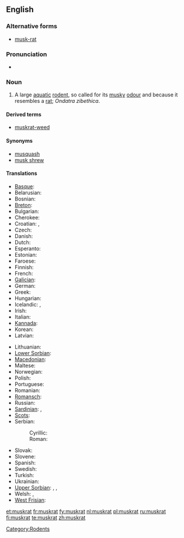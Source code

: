 {{wikipedia}}
==English==

===Alternative forms===
* [[musk-rat]]

===Pronunciation===
* {{IPA|/ˈmʌskræt/}}

===Noun===
{{en-noun}}

# A large [[aquatic]] [[rodent]], so called for its [[musky]] [[odour]] and because it resembles a [[rat]]; ''Ondatra zibethica''.

====Derived terms====
* [[muskrat-weed]]

====Synonyms====
* [[musquash]]
* [[musk shrew]]

====Translations====
{{rfc-tsort|unparsed language line: *  Upper Sorbian   t hsb pižmo ,  t hsb pižmowa šćura ,  t hsb bizamowa myš }}
{{trans-top|rodent}}
* [[Basque]]: {{t|eu|arratoi musketadun}}
* Belarusian: {{t|be|андатра|f}}
* Bosnian: {{t|bs|bizamski pacov|m}}
* [[Breton]]: {{t|br|razh-musk}}
* Bulgarian: {{t|bg|мускус|tr=muskus}}
* Cherokee: {{t|chr|ᏎᎳᎩᏍᏆ|tr=selagisqua}}
* Croatian: {{t|hr|mošusni štakor|mošusni}}, {{t|hr|bizamski štakor}}
* Czech: {{t|cs|ondatra}}
* Danish: {{t|da|bisamrotte}}
* Dutch: {{t+|nl|muskusrat|f}}
* Esperanto: {{t|eo|ondatro}}
* Estonian: {{t|et|ondatra}}
* Faroese: {{t|fo|moskusrotta}}
* Finnish: {{t-|fi|piisami}}
* French: {{t+|fr|rat musqué|m}}
* [[Galician]]: {{t|gl|aguaneira}}
* German: {{t+|de|Bisamratte|f}}
* Greek: {{t|el|μοσχοπόντικας}}
* Hungarian: {{t|hu|pézsma}}
* Icelandic: {{t|is|moskusrotta}}, {{t|is|bísamrotta}}
* Irish: {{t|ga|muscfhrancach}}
* Italian: {{t|it|topo muschiato|m}}
* [[Kannada]]: {{t|kn|ಸುಂಡಿಲಿ}}
* Korean: {{t|ko|사향쥐|tr=sahyangjwi}}
* Latvian: {{t|lv|ondatra}}
{{trans-mid}}
* Lithuanian: {{t|li|ondatra}}
* [[Lower Sorbian]]: {{t|dsb|bizamowy šćurk}}
* [[Macedonian]]: {{t|mk|бизамски стаорец|m|tr=bízamski stáorec}}
* Maltese: {{t|mt|far tal-misk ta’ l-ilma}}
* Norwegian: {{t|no|bisamrotte}}
* Polish: {{t+|pl|piżmak}}
* Portuguese: {{t|pt|rato almiscareiro}}
* Romanian: {{t|ro|bizam}}
* [[Romansch]]: {{t|rm|undatra}}
* Russian: {{t|ru|ондатра|tr=ondátra|f}}
* [[Sardinian]]: {{t|sc|medrona muscada}}, {{t|sc|topi muscau}}
* [[Scots]]: {{t|sco|radan molach}}
* Serbian:
*: Cyrillic: {{t|sr|бизамски пацов|sc=Cyrl}}
*: Roman: {{t|sr|bizamski pacov|sc=Latn}}
* Slovak: {{t|sk|ondatra pižmová}}
* Slovene: {{t|sl|pižmovka|f}}
* Spanish: {{t|es|rata almizclera}}
* Swedish: {{t|sv|bisam|c}}
* Turkish: {{t|tr|misk sıçanı}}
* Ukrainian: {{t|uk|ондатра|tr=ondatra|f}}
* [[Upper Sorbian]]: {{t|hsb|pižmo}}, {{t|hsb|pižmowa šćura}}, {{t|hsb|bizamowa myš}}
* Welsh: {{t|cy|mwsglygoden}}, {{t|cy|llygoden fwsg}}
* [[West Frisian]]: {{t|fy|muskusrôt}}
{{trans-bottom}}

[[Category:Rodents]]

[[et:muskrat]]
[[fr:muskrat]]
[[fy:muskrat]]
[[nl:muskrat]]
[[pl:muskrat]]
[[ru:muskrat]]
[[fi:muskrat]]
[[te:muskrat]]
[[zh:muskrat]]
